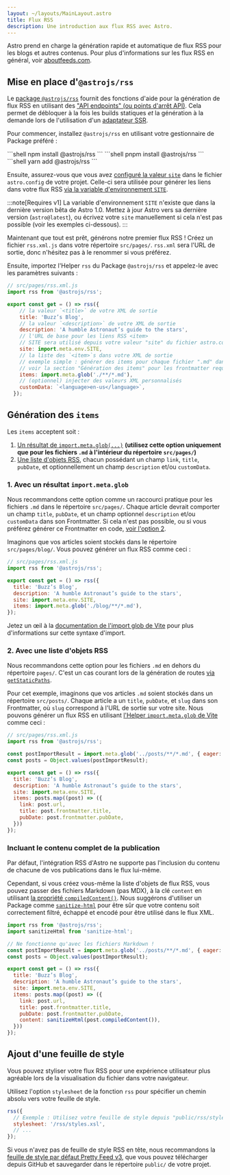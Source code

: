 ```yaml
---
layout: ~/layouts/MainLayout.astro
title: Flux RSS
description: Une introduction aux flux RSS avec Astro.
---
```



Astro prend en charge la génération rapide et automatique de flux RSS pour les blogs et autres contenus. Pour plus d'informations sur les flux RSS en général, voir [aboutfeeds.com](https://aboutfeeds.com/).

## Mise en place d'`@astrojs/rss`

Le [package `@astrojs/rss`](https://github.com/withastro/astro/tree/main/packages/astro-rss) fournit des fonctions d'aide pour la génération de flux RSS en utilisant des ["API endpoints" (ou points d'arrêt API)](/fr/core-concepts/endpoints/#points-de-terminaison-statiques). Cela permet de débloquer à la fois les builds statiques _et_ la génération à la demande lors de l'utilisation d'un [adaptateur SSR](/fr/guides/server-side-rendering/#activation-du-mode-ssr-dans-votre-projet).

Pour commencer, installez `@astrojs/rss` en utilisant votre gestionnaire de Package préféré :


<PackageManagerTabs>
  <Fragment slot="npm">
    ```shell
    npm install @astrojs/rss
    ```
  </Fragment>
  <Fragment slot="pnpm">
    ```shell
    pnpm install @astrojs/rss
    ```
  </Fragment>
  <Fragment slot="yarn">
    ```shell
    yarn add @astrojs/rss
    ```
  </Fragment>
</PackageManagerTabs>

Ensuite, assurez-vous que vous avez [configuré la valeur `site`](/fr/reference/configuration-reference/#site) dans le fichier `astro.config` de votre projet. Celle-ci sera utilisée pour générer les liens dans votre flux RSS [via la variable d'environnement `SITE`](/fr/guides/environment-variables/#variables-denvironnement-par-défaut).

:::note[Requires v1]
La variable d'environnement `SITE` n'existe que dans la dernière version bêta de Astro 1.0. Mettez à jour Astro vers sa dernière version (`astro@latest`), ou écrivez votre `site` manuellement si cela n'est pas possible (voir les exemples ci-dessous).
:::

Maintenant que tout est prêt, générons notre premier flux RSS ! Créez un fichier `rss.xml.js` dans votre répertoire `src/pages/`. `rss.xml` sera l'URL de sortie, donc n'hésitez pas à le renommer si vous préférez.

Ensuite, importez l'Helper `rss` du Package `@astrojs/rss` et appelez-le avec les paramètres suivants :

```js
// src/pages/rss.xml.js
import rss from '@astrojs/rss';

export const get = () => rss({
    // la valeur `<title>` de votre XML de sortie
    title: 'Buzz’s Blog',
    // la valeur `<description>` de votre XML de sortie
    description: 'A humble Astronaut’s guide to the stars',
    // l'URL de base pour les liens RSS <item>
    // SITE sera utilisé depuis votre valeur "site" du fichier astro.config de votre projet.
    site: import.meta.env.SITE,
    // la liste des `<item>`s dans votre XML de sortie
    // exemple simple : générer des items pour chaque fichier ".md" dans "/src/pages"
    // voir la section "Génération des items" pour les frontmatter requis et les cas avancés
    items: import.meta.glob('./**/*.md'),
    // (optionnel) injecter des valeurs XML personnalisés
    customData: `<language>en-us</language>`,
  });
```

## Génération des `items`

Les `items` acceptent soit :

1. [Un résultat de `import.meta.glob(...)`](#1-avec-un-résultat-importmetaglob) **(utilisez cette option uniquement que pour les fichiers `.md` à l'intérieur du répertoire `src/pages/`)**
2. [Une liste d'objets RSS](#2-avec-une-liste-dobjets-rss), chacun possédant un champ `link`, `title`, `pubDate`, et optionnellement un champ `description` et/ou `customData`.

### 1. Avec un résultat `import.meta.glob`

Nous recommandons cette option comme un raccourci pratique pour les fichiers `.md` dans le répertoire `src/pages/`. Chaque article devrait comporter un champ `title`, `pubDate`, et un champ optionnel `description` et/ou `customData` dans son Frontmatter. Si cela n'est pas possible, ou si vous préférez générer ce Frontmatter en code, [voir l'option 2](#2-avec-une-liste-dobjets-rss).

Imaginons que vos articles soient stockés dans le répertoire `src/pages/blog/`. Vous pouvez générer un flux RSS comme ceci :

```js
// src/pages/rss.xml.js
import rss from '@astrojs/rss';

export const get = () => rss({
  title: 'Buzz’s Blog',
  description: 'A humble Astronaut’s guide to the stars',
  site: import.meta.env.SITE,
  items: import.meta.glob('./blog/**/*.md'),
});
```

Jetez un œil à la [documentation de l'import glob de Vite](https://vitejs.dev/guide/features.html#glob-import) pour plus d'informations sur cette syntaxe d'import.

### 2. Avec une liste d'objets RSS

Nous recommandons cette option pour les fichiers `.md` en dehors du répertoire `pages/`. C'est un cas courant lors de la génération de routes [via `getStaticPaths`](/fr/reference/api-reference/#getstaticpaths).

Pour cet exemple, imaginons que vos articles `.md` soient stockés dans un répertoire `src/posts/`. Chaque article a un `title`, `pubDate`, et `slug` dans son Frontmatter, où `slug` correspond à l'URL de sortie sur votre site. Nous pouvons générer un flux RSS en utilisant [l'Helper `import.meta.glob` de Vite](https://vitejs.dev/guide/features.html#glob-import) comme ceci :

```js
// src/pages/rss.xml.js
import rss from '@astrojs/rss';

const postImportResult = import.meta.glob('../posts/**/*.md', { eager: true });
const posts = Object.values(postImportResult);

export const get = () => rss({
  title: 'Buzz’s Blog',
  description: 'A humble Astronaut’s guide to the stars',
  site: import.meta.env.SITE,
  items: posts.map((post) => ({
    link: post.url,
    title: post.frontmatter.title,
    pubDate: post.frontmatter.pubDate,
  }))
});
```

### Incluant le contenu complet de la publication

<Since v="1.6.14" />

Par défaut, l'intégration RSS d'Astro ne supporte pas l'inclusion du contenu de chacune de vos publications dans le flux lui-même.

Cependant, si vous créez vous-même la liste d'objets de flux RSS, vous pouvez passer des fichiers Markdown (pas MDX), à la clé `content` en utilisant [la propriété `compiledContent()`](/fr/guides/markdown-content/#exported-properties). Nous suggérons d'utiliser un Package comme [`sanitize-html`](https://www.npmjs.com/package/sanitize-html) pour être sûr que votre contenu soit correctement filtré, échappé et encodé pour être utilisé dans le flux XML.

```js ins={2, 16} title={src/pages/rss.xml.js}
import rss from '@astrojs/rss';
import sanitizeHtml from 'sanitize-html';

// Ne fonctionne qu'avec les fichiers Markdown !
const postImportResult = import.meta.glob('../posts/**/*.md', { eager: true }); 
const posts = Object.values(postImportResult);

export const get = () => rss({
  title: 'Buzz’s Blog',
  description: 'A humble Astronaut’s guide to the stars',
  site: import.meta.env.SITE,
  items: posts.map((post) => ({
    link: post.url,
    title: post.frontmatter.title,
    pubDate: post.frontmatter.pubDate,
    content: sanitizeHtml(post.compiledContent()),
  }))
});
```

## Ajout d'une feuille de style

Vous pouvez styliser votre flux RSS pour une expérience utilisateur plus agréable lors de la visualisation du fichier dans votre navigateur.

Utilisez l'option `stylesheet` de la fonction `rss` pour spécifier un chemin absolu vers votre feuille de style.

```js
rss({
  // Exemple : Utilisez votre feuille de style depuis "public/rss/styles.xsl"
  stylesheet: '/rss/styles.xsl',
  // ...
});
```

Si vous n'avez pas de feuille de style RSS en tête, nous recommandons la [feuille de style par défaut Pretty Feed v3](https://github.com/genmon/aboutfeeds/blob/main/tools/pretty-feed-v3.xsl), que vous pouvez télécharger depuis GitHub et sauvegarder dans le répertoire `public/` de votre projet.
